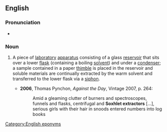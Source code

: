 ==English==
{{wikipedia}}

===Pronunciation===
* {{IPA|/ˈsɒkslət ɪkˌstɹæktə/}}

===Noun===
{{en-noun|head=[[w:Franz von Soxhlet|Soxhlet]] [[extractor]]}}

# {{context|chemistry}} A piece of [[laboratory]] [[apparatus]] consisting of a glass [[reservoir]] that sits over a lower [[flask]] (containing a boiling [[solvent]]) and under a [[condenser]]; a sample contained in a paper [[thimble]] is placed in the reservoir and soluble materials are continually extracted by the warm solvent and transferred to the lower flask via a [[siphon]].
#* '''2006''', Thomas Pynchon, ''Against the Day'', Vintage 2007, p. 264:
#*: Amid a gleaming clutter of burners and spectroscopes, funnels and flasks, centrifugal and '''Soxhlet extractors''' [...], serious girls with their hair in snoods entered numbers into log books

[[Category:English eponyms]]